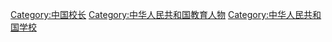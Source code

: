 [[Category:中国校长|Category:中国校长]]
[[Category:中华人民共和国教育人物|Category:中华人民共和国教育人物]]
[[Category:中华人民共和国学校|Category:中华人民共和国学校]]